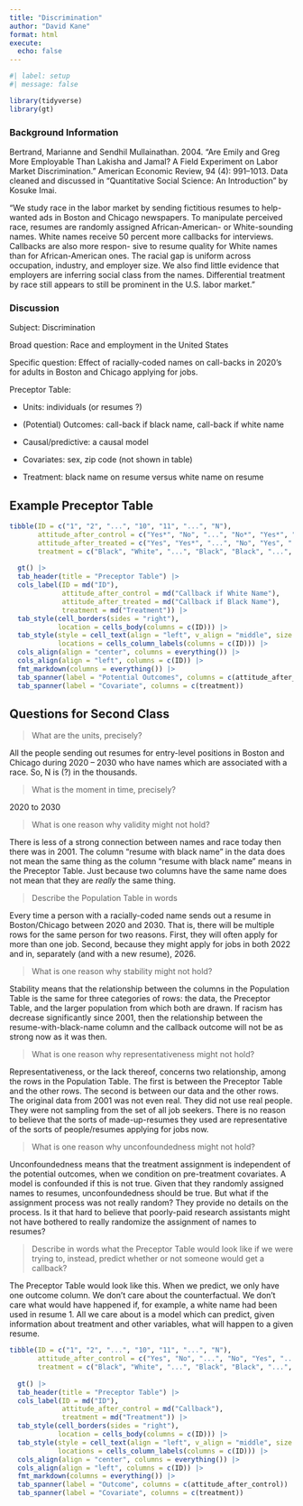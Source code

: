 ```yaml
---
title: "Discrimination"
author: "David Kane"
format: html
execute: 
  echo: false
---
```


```r
#| label: setup
#| message: false

library(tidyverse)
library(gt)
```


### Background Information

Bertrand, Marianne and Sendhil Mullainathan. 2004. "Are Emily and Greg More Employable Than Lakisha and Jamal? A Field Experiment on Labor Market Discrimination." American Economic Review, 94 (4): 991–1013. Data cleaned and discussed in "Quantitative Social Science: An Introduction" by Kosuke Imai.

"We study race in the labor market by sending fictitious resumes to help-wanted ads in Boston and Chicago newspapers. To manipulate perceived race, resumes are randomly assigned African-American- or White-sounding names. White names receive 50 percent more callbacks for interviews. Callbacks are also more respon- sive to resume quality for White names than for African-American ones. The racial gap is uniform across occupation, industry, and employer size. We also find little evidence that employers are inferring social class from the names. Differential treatment by race still appears to still be prominent in the U.S. labor market."

### Discussion

Subject: Discrimination

Broad question: Race and employment in the United States

Specific question: Effect of racially-coded names on call-backs in 2020's for adults in Boston and Chicago applying for jobs.

Preceptor Table: 
  
  * Units: individuals (or resumes ?) 
  
  * (Potential) Outcomes: call-back if black name, call-back if white name   
  
  * Causal/predictive: a causal model  
  
  * Covariates: sex, zip code (not shown in table)  
  
  * Treatment: black name on resume versus white name on resume 

## Example Preceptor Table
  
```r
tibble(ID = c("1", "2", "...", "10", "11", "...", "N"),
       attitude_after_control = c("Yes*", "No", "...", "No*", "Yes*", "...", "Yes"),
       attitude_after_treated = c("Yes", "Yes*", "...", "No", "Yes", "...", "No*"),
       treatment = c("Black", "White", "...", "Black", "Black", "...", "White")) |>
  
  gt() |>
  tab_header(title = "Preceptor Table") |> 
  cols_label(ID = md("ID"),
             attitude_after_control = md("Callback if White Name"),
             attitude_after_treated = md("Callback if Black Name"),
             treatment = md("Treatment")) |>
  tab_style(cell_borders(sides = "right"),
            location = cells_body(columns = c(ID))) |>
  tab_style(style = cell_text(align = "left", v_align = "middle", size = "large"), 
            locations = cells_column_labels(columns = c(ID))) |>
  cols_align(align = "center", columns = everything()) |>
  cols_align(align = "left", columns = c(ID)) |>
  fmt_markdown(columns = everything()) |>
  tab_spanner(label = "Potential Outcomes", columns = c(attitude_after_control, attitude_after_treated)) |>
  tab_spanner(label = "Covariate", columns = c(treatment))
```

## Questions for Second Class


> What are the units, precisely?

All the people sending out resumes for entry-level positions in Boston and Chicago during 2020 -- 2030 who have names which are associated with a race. So, N is (?) in the thousands.

> What is the moment in time, precisely?

2020 to 2030

> What is one reason why validity might not hold?

There is less of a strong connection between names and race today then there was in 2001. The column "resume with black name" in the data does not mean the same thing as the column "resume with black name" means in the Preceptor Table. Just because two columns have the same name does not mean that they are *really* the same thing.

> Describe the Population Table in words

Every time a person with a racially-coded name sends out a resume in Boston/Chicago between 2020 and 2030. That is, there will be multiple rows for the same person for two reasons. First, they will often apply for more than one job. Second, because they might apply for jobs in both 2022 and in, separately (and with a new resume), 2026.

> What is one reason why stability might not hold?

Stability means that the relationship between the columns in the Population Table is the same for three categories of rows: the data, the Preceptor Table, and the larger population from which both are drawn. If racism has decrease significantly since 2001, then the relationship between the resume-with-black-name column and the callback outcome will not be as strong now as it was then.

> What is one reason why representativeness might not hold?

Representativeness, or the lack thereof, concerns two relationship, among the rows in the Population Table. The first is between the Preceptor Table and the other rows. The second is between our data and the other rows. The original data from 2001 was not even real. They did not use real people. They were not sampling from the set of all job seekers. There is no reason to believe that the sorts of made-up-resumes they used are representative of the sorts of people/resumes applying for jobs now.


> What is one reason why unconfoundedness might not hold?

Unconfoundedness means that the treatment assignment is independent of the potential outcomes, when we condition on pre-treatment covariates. A model is confounded if this is not true. Given that they randomly assigned names to resumes, unconfoundedness should be true. But what if the assignment process was not really random? They provide no details on the process. Is it that hard to believe that poorly-paid research assistants might not have bothered to really randomize the assignment of names to resumes?

> Describe in words what the Preceptor Table would look like if we were trying to, instead, predict whether or not someone would get a callback?

The Preceptor Table would look like this. When we predict, we only have one outcome column. We don't care about the counterfactual. We don't care what would have happened if, for example, a white name had been used in resume 1. All we care about is a model which can predict, given information about treatment and other variables, what will happen to a given resume.

```r
tibble(ID = c("1", "2", "...", "10", "11", "...", "N"),
       attitude_after_control = c("Yes", "No", "...", "No", "Yes", "...", "Yes"),
       treatment = c("Black", "White", "...", "Black", "Black", "...", "White")) |>
  
  gt() |>
  tab_header(title = "Preceptor Table") |> 
  cols_label(ID = md("ID"),
             attitude_after_control = md("Callback"),
             treatment = md("Treatment")) |>
  tab_style(cell_borders(sides = "right"),
            location = cells_body(columns = c(ID))) |>
  tab_style(style = cell_text(align = "left", v_align = "middle", size = "large"), 
            locations = cells_column_labels(columns = c(ID))) |>
  cols_align(align = "center", columns = everything()) |>
  cols_align(align = "left", columns = c(ID)) |>
  fmt_markdown(columns = everything()) |>
  tab_spanner(label = "Outcome", columns = c(attitude_after_control)) |>
  tab_spanner(label = "Covariate", columns = c(treatment))
```






  